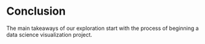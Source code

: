 # Conclusion
The main takeaways of our exploration start with the process of beginning a data science visualization project.
